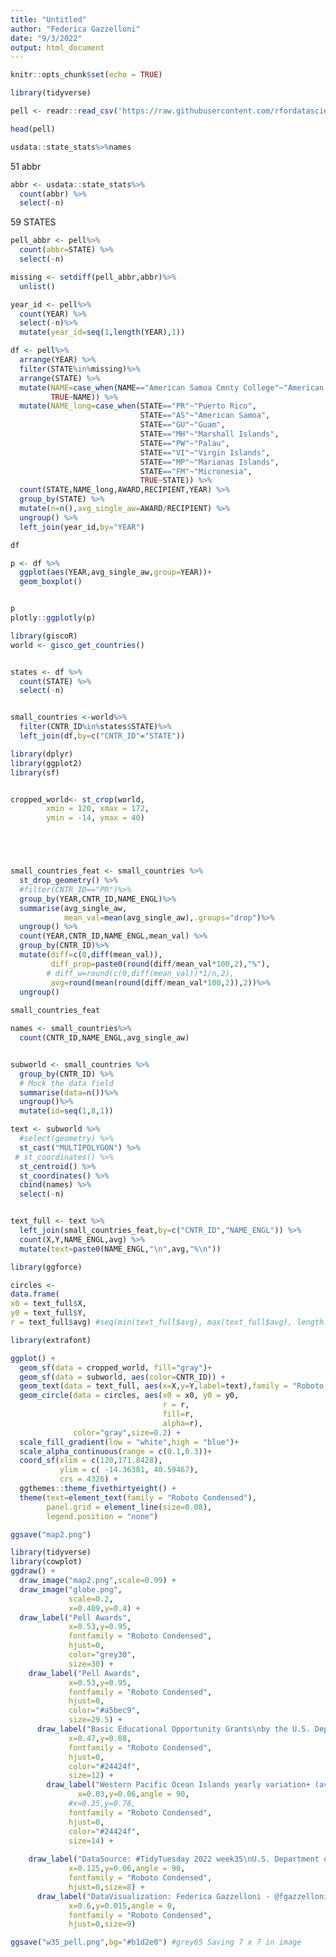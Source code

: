 ```yaml
---
title: "Untitled"
author: "Federica Gazzelloni"
date: "9/3/2022"
output: html_document
---
```


```r
knitr::opts_chunk$set(echo = TRUE)
```

```r
library(tidyverse)
```


```r
pell <- readr::read_csv('https://raw.githubusercontent.com/rfordatascience/tidytuesday/master/data/2022/2022-08-30/pell.csv')
```



```r
head(pell)
```



```r
usdata::state_stats%>%names
```


51 abbr
```r
abbr <- usdata::state_stats%>%
  count(abbr) %>%
  select(-n)
```


59 STATES
```r
pell_abbr <- pell%>%
  count(abbr=STATE) %>%
  select(-n)
```



```r
missing <- setdiff(pell_abbr,abbr)%>%
  unlist()
```


```r
year_id <- pell%>%
  count(YEAR) %>%
  select(-n)%>%
  mutate(year_id=seq(1,length(YEAR),1))
```



```r
df <- pell%>%
  arrange(YEAR) %>%
  filter(STATE%in%missing)%>%
  arrange(STATE) %>%
  mutate(NAME=case_when(NAME=="American Samoa Cmnty College"~"American Samoa Community College",
         TRUE~NAME)) %>%
  mutate(NAME_long=case_when(STATE=="PR"~"Puerto Rico",
                             STATE=="AS"~"American Samoa",
                             STATE=="GU"~"Guam",
                             STATE=="MH"~"Marshall Islands",
                             STATE=="PW"~"Palau",
                             STATE=="VI"~"Virgin Islands",
                             STATE=="MP"~"Marianas Islands",
                             STATE=="FM"~"Micronesia",
                             TRUE~STATE)) %>%
  count(STATE,NAME_long,AWARD,RECIPIENT,YEAR) %>%
  group_by(STATE) %>%
  mutate(n=n(),avg_single_aw=AWARD/RECIPIENT) %>%
  ungroup() %>%
  left_join(year_id,by="YEAR")

df
```

```r
p <- df %>%
  ggplot(aes(YEAR,avg_single_aw,group=YEAR))+
  geom_boxplot()


p
plotly::ggplotly(p)
```



```r
library(giscoR)
world <- gisco_get_countries()


states <- df %>%
  count(STATE) %>%
  select(-n)


small_countries <-world%>%
  filter(CNTR_ID%in%states$STATE)%>%
  left_join(df,by=c("CNTR_ID"="STATE"))
```


```r
library(dplyr)
library(ggplot2)
library(sf)


cropped_world<- st_crop(world, 
        xmin = 120, xmax = 172,
        ymin = -14, ymax = 40)





small_countries_feat <- small_countries %>%
  st_drop_geometry() %>%
  #filter(CNTR_ID=="PR")%>%
  group_by(YEAR,CNTR_ID,NAME_ENGL)%>%
  summarise(avg_single_aw,
            mean_val=mean(avg_single_aw),.groups="drop")%>%
  ungroup() %>%
  count(YEAR,CNTR_ID,NAME_ENGL,mean_val) %>%
  group_by(CNTR_ID)%>%
  mutate(diff=c(0,diff(mean_val)),
         diff_prop=paste0(round(diff/mean_val*100,2),"%"),
        # diff_w=round(c(0,diff(mean_val))*1/n,2),
         avg=round(mean(round(diff/mean_val*100,2)),2))%>%
  ungroup()
  
small_countries_feat  
```




```r
names <- small_countries%>%
  count(CNTR_ID,NAME_ENGL,avg_single_aw)


subworld <- small_countries %>% 
  group_by(CNTR_ID) %>%
  # Mock the data field
  summarise(data=n())%>%
  ungroup()%>%
  mutate(id=seq(1,8,1))

text <- subworld %>% 
  #select(geometry) %>%
  st_cast("MULTIPOLYGON") %>%
 # st_coordinates() %>%
  st_centroid() %>%
  st_coordinates() %>%
  cbind(names) %>%
  select(-n)


text_full <- text %>%
  left_join(small_countries_feat,by=c("CNTR_ID","NAME_ENGL")) %>%
  count(X,Y,NAME_ENGL,avg) %>%
  mutate(text=paste0(NAME_ENGL,"\n",avg,"%\n"))

```



```r
library(ggforce)

circles <-
data.frame(
x0 = text_full$X,
y0 = text_full$Y,
r = text_full$avg) #seq(min(text_full$avg), max(text_full$avg), length.out = 8))
```



```r
library(extrafont)
```




```r
ggplot() +
  geom_sf(data = cropped_world, fill="gray")+
  geom_sf(data = subworld, aes(color=CNTR_ID)) +
  geom_text(data = text_full, aes(x=X,y=Y,label=text),family = "Roboto Condensed") +
  geom_circle(data = circles, aes(x0 = x0, y0 = y0, 
                                  r = r,
                                  fill=r,
                                  alpha=r),
              color="gray",size=0.2) +
  scale_fill_gradient(low = "white",high = "blue")+
  scale_alpha_continuous(range = c(0.1,0.3))+
  coord_sf(xlim = c(120,171.8428), 
           ylim = c( -14.36381, 40.59467),
           crs = 4326) +
  ggthemes::theme_fivethirtyeight() +
  theme(text=element_text(family = "Roboto Condensed"),
        panel.grid = element_line(size=0.08),
        legend.position = "none")
```


```r
ggsave("map2.png")
```


```r
library(tidyverse)
library(cowplot)
ggdraw() +
  draw_image("map2.png",scale=0.99) +
  draw_image("globe.png",
             scale=0.2,
             x=0.409,y=0.4) +
  draw_label("Pell Awards",
             x=0.53,y=0.95,
             fontfamily = "Roboto Condensed",
             hjust=0,
             color="grey30",
             size=30) +
    draw_label("Pell Awards",
             x=0.53,y=0.95,
             fontfamily = "Roboto Condensed",
             hjust=0,
             color="#a5bec9",
             size=29.5) +
      draw_label("Basic Educational Opportunity Grants\nby the U.S. Department of Education",
             x=0.47,y=0.88,
             fontfamily = "Roboto Condensed",
             hjust=0,
             color="#24424f",
             size=12) +
        draw_label("Western Pacific Ocean Islands yearly variation+ (average values %) 1990-2017",
               x=0.03,y=0.06,angle = 90,
             #x=0.35,y=0.78,
             fontfamily = "Roboto Condensed",
             hjust=0,
             color="#24424f",
             size=14) +
  
    draw_label("DataSource: #TidyTuesday 2022 week35\nU.S. Department of Education",
             x=0.125,y=0.06,angle = 90,
             fontfamily = "Roboto Condensed",
             hjust=0,size=8) +
      draw_label("DataVisualization: Federica Gazzelloni - @fgazzelloni",
             x=0.6,y=0.015,angle = 0,
             fontfamily = "Roboto Condensed",
             hjust=0,size=9) 

ggsave("w35_pell.png",bg="#b1d2e0") #grey65 Saving 7 x 7 in image

```

